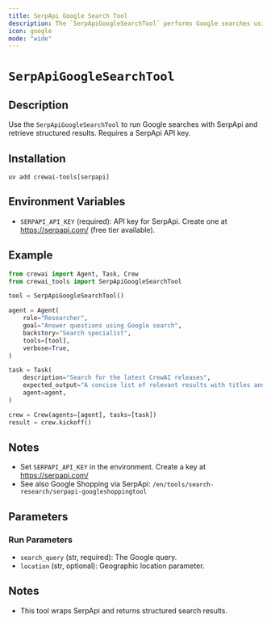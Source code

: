 ```yaml
---
title: SerpApi Google Search Tool
description: The `SerpApiGoogleSearchTool` performs Google searches using the SerpApi service.
icon: google
mode: "wide"
---
```


# `SerpApiGoogleSearchTool`

## Description

Use the `SerpApiGoogleSearchTool` to run Google searches with SerpApi and retrieve structured results. Requires a SerpApi API key.

## Installation

```shell
uv add crewai-tools[serpapi]
```

## Environment Variables

- `SERPAPI_API_KEY` (required): API key for SerpApi. Create one at https://serpapi.com/ (free tier available).

## Example

```python Code
from crewai import Agent, Task, Crew
from crewai_tools import SerpApiGoogleSearchTool

tool = SerpApiGoogleSearchTool()

agent = Agent(
    role="Researcher",
    goal="Answer questions using Google search",
    backstory="Search specialist",
    tools=[tool],
    verbose=True,
)

task = Task(
    description="Search for the latest CrewAI releases",
    expected_output="A concise list of relevant results with titles and links",
    agent=agent,
)

crew = Crew(agents=[agent], tasks=[task])
result = crew.kickoff()
```

## Notes

- Set `SERPAPI_API_KEY` in the environment. Create a key at https://serpapi.com/
- See also Google Shopping via SerpApi: `/en/tools/search-research/serpapi-googleshoppingtool`

## Parameters

### Run Parameters

- `search_query` (str, required): The Google query.
- `location` (str, optional): Geographic location parameter.

## Notes

- This tool wraps SerpApi and returns structured search results.


